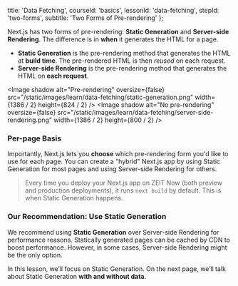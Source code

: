 
  title: 'Data Fetching',
  courseId: 'basics',
  lessonId: 'data-fetching',
  stepId: 'two-forms',
  subtitle: 'Two Forms of Pre-rendering'
};

Next.js has two forms of pre-rendering: **Static Generation** and **Server-side Rendering**. The difference is in **when** it generates the HTML for a page.

- **Static Generation** is the pre-rendering method that generates the HTML at **build time**. The pre-rendered HTML is then _reused_ on each request.
- **Server-side Rendering** is the pre-rendering method that generates the HTML on **each request**.

<Image
  shadow
  alt="Pre-rendering"
  oversize={false}
  src="/static/images/learn/data-fetching/static-generation.png"
  width={1386 / 2}
  height={824 / 2}
/>
<Image
  shadow
  alt="No pre-rendering"
  oversize={false}
  src="/static/images/learn/data-fetching/server-side-rendering.png"
  width={1386 / 2}
  height={800 / 2}
/>

### Per-page Basis

Importantly, Next.js lets you **choose** which pre-rendering form you'd like to use for each page. You can create a "hybrid" Next.js app by using Static Generation for most pages and using Server-side Rendering for others.

> Every time you deploy your Next.js app on ZEIT Now (both preview and production deployments), it runs `next build` by default. This is when Static Generation happens.

### Our Recommendation: Use Static Generation

We recommend using **Static Generation** over Server-side Rendering for performance reasons. Statically generated pages can be cached by CDN to boost performance. However, in some cases, Server-side Rendering might be the only option.

In this lesson, we’ll focus on Static Generation. On the next page, we’ll talk about Static Generation **with and without data**.

